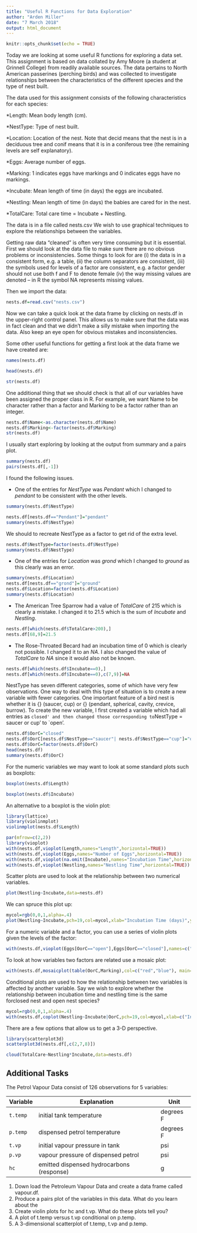 ```yaml
---
title: "Useful R Functions for Data Exploration"
author: "Arden Miller"
date: "7 March 2018"
output: html_document
---
```


```r
knitr::opts_chunk$set(echo = TRUE)
```


Today we are looking at some useful R functions for exploring a data set. This assignment is based on data collated by Amy Moore (a student at Grinnell College) from readily available sources. The data pertains to  North American  passerines (perching birds) and was collected to  investigate relationships between the  characteristics of the different species and the type of nest built.


The data used for this assignment consists of the following characteristics for each species:


*Length: Mean body length (cm).

*NestType: Type of nest built.

*Location: Location of the nest. Note that  decid means that the nest is in a deciduous tree and conif means that it is in a coniferous tree (the remaining levels are self explanatory).

*Eggs: Average number of eggs.

*Marking:  1 indicates eggs have markings and 0 indicates eggs have no markings.

*Incubate: Mean length of time (in days) the eggs are incubated.

*Nestling: Mean length of time (in days) the babies are cared for in the nest.

*TotalCare: Total care time = Incubate + Nestling.

The data is in a file called  nests.csv We wish to use graphical techniques to explore the relationships between the  variables.

Getting raw data "cleaned" is often very time consuming but it is essential. First we should look at the data file to make sure there are no obvious problems or inconsistencies. Some things to look for are (i) the data is in a consistent form, e.g. a table, (ii) the column separators are consistent, (iii) the symbols used for levels of a factor are consistent, e.g. a factor gender should not use both f and F to denote female (iv) the way missing values are denoted -- in R the symbol NA represents missing values.

Then we import the data:
```r
nests.df=read.csv("nests.csv")
```

Now we can take a quick look at the data frame by clicking on nests.df in the upper-right control panel. This allows us to make sure that the data was in fact clean and that we didn't make a silly mistake when importing the data. Also keep an eye open for obvious mistakes and inconsistencies.  

Some other useful functions for getting a first look at the data frame we have created are:

```r
names(nests.df)
```
```r
head(nests.df)
```
```r
str(nests.df)
```

One additional thing that we should check is that all of our variables have been assigned the proper class in R. For example, we want Name to be character rather than a  factor and Marking to be a factor rather than an integer. 

```r
nests.df$Name<-as.character(nests.df$Name)
nests.df$Marking<-factor(nests.df$Marking)
str(nests.df)
```

I usually start exploring by looking at the output from summary and a pairs plot.
```r
summary(nests.df)
pairs(nests.df[,-1])
```


I found the following issues.

* One of the entries for *NestType* was *Pendant* which I changed to *pendant* to be consistent with the other levels.
```r
summary(nests.df$NestType)
```
```r
nests.df[nests.df=="Pendant"]="pendant"
summary(nests.df$NestType)
```
We should to recreate NestType as a factor to get rid of the extra level.
```r
nests.df$NestType=factor(nests.df$NestType)
summary(nests.df$NestType)
```

* One of the entries for *Location* was *grond* which I changed to *ground* as this clearly was an error.

```r
summary(nests.df$Location)
nests.df[nests.df=="grond"]="ground"
nests.df$Location=factor(nests.df$Location)
summary(nests.df$Location)
```

* The American Tree Sparrow had a value of *TotalCare* of 215 which is clearly a mistake. I changed it to 21.5 which is the sum of *Incubate* and *Nestling*.
```r
nests.df[which(nests.df$TotalCare>200),]
nests.df[68,9]=21.5
```

* The Rose-Throated Becard had an incubation time of 0 which is clearly not possible. I changed it to an *NA*. I also changed the value of *TotalCare* to *NA* since it would also not be known.

```r
nests.df[which(nests.df$Incubate==0),]
nests.df[which(nests.df$Incubate==0),c(7,9)]=NA
```

NestType has seven different categories, some of which have very few observations. One way to deal with this type of situation is to create a new variable with fewer categories. One important feature of a bird nest is whether it is {\em open} (saucer, cup) or {\em closed} (pendant, spherical, cavity, crevice, burrow). 
To create the new variable, I first created a variable which had all entries as `closed' and then changed those corresponding to `NestType = saucer or cup' to `open'.
```r
nests.df$OorC="closed"
nests.df$OorC[nests.df$NestType=="saucer"| nests.df$NestType=="cup"]="open"
nests.df$OorC=factor(nests.df$OorC)
head(nests.df)
summary(nests.df$OorC)
```



For the numeric variables we may want to look at some standard plots such as boxplots:

```r
boxplot(nests.df$Length)
```
```r
boxplot(nests.df$Incubate)
```

An alternative to a boxplot is the violin plot:

```r
library(lattice)
library(violinmplot)
violinmplot(nests.df$Length)
```


```r
par(mfrow=c(2,2))
library(vioplot)
with(nests.df,vioplot(Length,names="Length",horizontal=TRUE))
with(nests.df,vioplot(Eggs,names="Number of Eggs",horizontal=TRUE))
with(nests.df,vioplot(na.omit(Incubate),names="Incubation Time",horizontal=TRUE))
with(nests.df,vioplot(Nestling,names="Nestling Time",horizontal=TRUE))
```



Scatter plots are used to look at the relationship between two numerical variables.

```r
plot(Nestling~Incubate,data=nests.df)
```
We can spruce this plot up:

```r
mycol=rgb(0,0,1,alpha=.4)
plot(Nestling~Incubate,pch=19,col=mycol,xlab="Incubation Time (days)",ylab="Nestling Time (days)",data=nests.df)
```


For a numeric variable and a factor, you can use a series of violin plots given the levels of the factor:

```r
with(nests.df,vioplot(Eggs[OorC=="open"],Eggs[OorC=="closed"],names=c("Open Nest","Closed Nest")))
```

To look at how variables two factors are related use a mosaic plot:

```r
with(nests.df,mosaicplot(table(OorC,Marking),col=c("red","blue"), main="Mosaic Plot",ylab = "Markings on Eggs",xlab = "Open or Closed Nest"))
```



Conditional plots are used to how the relationship between two variables is affected by another variable. Say we wish to explore whether the relationship between incubation time and nestling time is the same forclosed nest and open nest species?


```r
mycol=rgb(0,0,1,alpha=.4)
with(nests.df,coplot(Nestling~Incubate|OorC,pch=19,col=mycol,xlab=c("Incubation Time (days)","Open or Closed Nests"),ylab="Nestling Time (days)"))
```

There are a few options that allow us to get a 3-D perspective.

```r
library(scatterplot3d)
scatterplot3d(nests.df[,c(2,7,8)])
```
```r
cloud(TotalCare~Nestling*Incubate,data=nests.df)
```



## Additional Tasks
The Petrol Vapour Data consist of 126 observations for 5 variables:

Variable | Explanation | Unit
-----|-----|-----
`t.temp` | initial tank temperature | degrees F
`p.temp` | dispensed petrol temperature | degrees F
`t.vp` | initial vapour pressure in tank | psi
`p.vp` | vapour pressure of dispensed petrol | psi
`hc` | emitted dispensed hydrocarbons (response) | g

1. Down load the Petroleum Vapour Data and create a data frame called vapour.df.
2. Produce a pairs plot of the variables in this data. What do you learn about the 
3. Create violin plots for hc and t.vp. What do these plots tell you?
4. A plot of t.temp versus t.vp conditional on p.temp.
5. A 3-dimensional scatterplot of t.temp, t.vp and p.temp.

